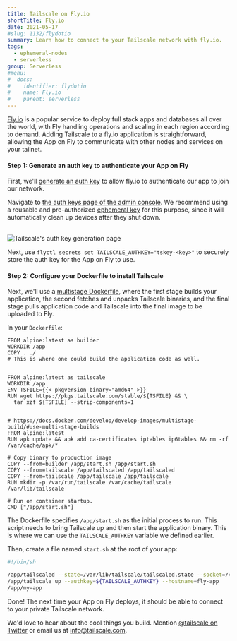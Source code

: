 ```yaml
---
title: Tailscale on Fly.io
shortTitle: Fly.io
date: 2021-05-17
#slug: 1132/flydotio
summary: Learn how to connect to your Tailscale network with fly.io.
tags:
  - ephemeral-nodes
  - serverless
group: Serverless
#menu:
#  docs:
#    identifier: flydotio
#    name: Fly.io
#    parent: serverless
---
```


[Fly.io](https://fly.io) is a popular service to deploy full stack apps and databases all over the world, with Fly handling operations and scaling in each region according to demand. Adding Tailscale to a fly.io application is straightforward, allowing the App on Fly to communicate with other nodes and services on your tailnet.

#### Step 1: Generate an auth key to authenticate your App on Fly

First, we'll [generate an auth key](/kb/1085/auth-keys) to allow fly.io to authenticate our app to join our network.

Navigate to [the auth keys page of the admin console](https://login.tailscale.com/admin/settings/authkeys). We recommend using a reusable and pre-authorized [ephemeral key](/kb/1111/ephemeral-nodes) for this purpose, since it will automatically clean up devices after they shut down.

<br />
<Image
  src="/images/solutions/serverless-flydotio/ephemeral-keys.png"
  alt="Tailscale's auth key generation page"
  className="bordered"
  width={800}
  height={1156}
/>

Next, use `flyctl secrets set TAILSCALE_AUTHKEY="tskey-<key>"` to securely store the auth key for the App on Fly to use.

#### Step 2: Configure your Dockerfile to install Tailscale

Next, we'll use a [multistage Dockerfile](https://docs.docker.com/develop/develop-images/multistage-build/#use-multi-stage-builds), where the first stage builds your application, the second fetches and unpacks Tailscale binaries, and the final stage pulls application code and Tailscale into the final image to be uploaded to Fly.

In your `Dockerfile`:

```docker
FROM alpine:latest as builder
WORKDIR /app
COPY . ./
# This is where one could build the application code as well.


FROM alpine:latest as tailscale
WORKDIR /app
ENV TSFILE={{< pkgversion binary="amd64" >}}
RUN wget https://pkgs.tailscale.com/stable/${TSFILE} && \
  tar xzf ${TSFILE} --strip-components=1


# https://docs.docker.com/develop/develop-images/multistage-build/#use-multi-stage-builds
FROM alpine:latest
RUN apk update && apk add ca-certificates iptables ip6tables && rm -rf /var/cache/apk/*

# Copy binary to production image
COPY --from=builder /app/start.sh /app/start.sh
COPY --from=tailscale /app/tailscaled /app/tailscaled
COPY --from=tailscale /app/tailscale /app/tailscale
RUN mkdir -p /var/run/tailscale /var/cache/tailscale /var/lib/tailscale

# Run on container startup.
CMD ["/app/start.sh"]
```

The Dockerfile specifies `/app/start.sh` as the initial process to run. This script needs to bring Tailscale up and then start the application binary. This is where we can use the `TAILSCALE_AUTHKEY` variable we defined earlier.

Then, create a file named `start.sh` at the root of your app:

```sh
#!/bin/sh

/app/tailscaled --state=/var/lib/tailscale/tailscaled.state --socket=/var/run/tailscale/tailscaled.sock &
/app/tailscale up --authkey=${TAILSCALE_AUTHKEY} --hostname=fly-app
/app/my-app
```

Done! The next time your App on Fly deploys, it should be able to connect to your private Tailscale network.

We'd love to hear about the cool things you build. Mention
[@tailscale on Twitter](https://twitter.com/tailscale) or email us at info@tailscale.com.
